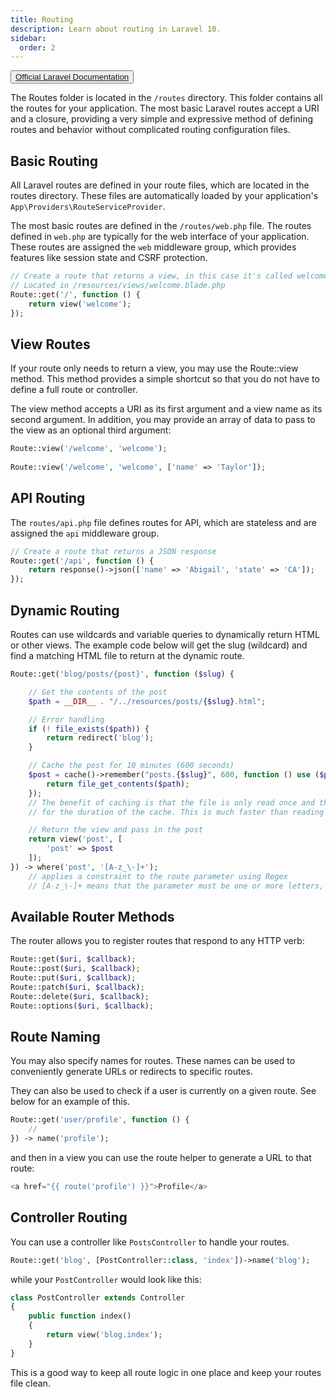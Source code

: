 ---
title: Routing
description: Learn about routing in Laravel 10.
sidebar:
  order: 2
---
<button> [Official Laravel Documentation](https://laravel.com/docs/10.x/routing) </button>

The Routes folder is located in the `/routes` directory. This folder contains all the routes for your application. The most basic Laravel routes accept a URI and a closure, providing a very simple and expressive method of defining routes and behavior without complicated routing configuration files.

## Basic Routing
All Laravel routes are defined in your route files, which are located in the routes directory. These files are automatically loaded by your application's `App\Providers\RouteServiceProvider`. 

The most basic routes are defined in the `/routes/web.php` file. 
The routes defined in `web.php` are typically for the web interface of your application. These routes are assigned the `web` middleware group, which provides features like session state and CSRF protection.

```php
// Create a route that returns a view, in this case it's called welcome.blade.php
// Located in /resources/views/welcome.blade.php
Route::get('/', function () {
    return view('welcome');
});
```
## View Routes
If your route only needs to return a view, you may use the Route::view method. This method provides a simple shortcut so that you do not have to define a full route or controller. 

The view method accepts a URI as its first argument and a view name as its second argument.
In addition, you may provide an array of data to pass to the view as an optional third argument:
```php
Route::view('/welcome', 'welcome');
 
Route::view('/welcome', 'welcome', ['name' => 'Taylor']);

```
## API Routing

The `routes/api.php` file defines routes for API, which are stateless and are assigned the `api` middleware group.

```php
// Create a route that returns a JSON response
Route::get('/api', function () {
    return response()->json(['name' => 'Abigail', 'state' => 'CA']);
});
```

## Dynamic Routing
Routes can use wildcards and variable queries to dynamically return HTML or other views.
The example code below will get the slug (wildcard) and find a matching HTML file to return at the dynamic route.

```php
Route::get('blog/posts/{post}', function ($slug) {

    // Get the contents of the post
    $path = __DIR__ . "/../resources/posts/{$slug}.html";

    // Error handling
    if (! file_exists($path)) {
        return redirect('blog');
    }

    // Cache the post for 10 minutes (600 seconds)
    $post = cache()->remember("posts.{$slug}", 600, function () use ($path) {
        return file_get_contents($path);
    });
    // The benefit of caching is that the file is only read once and then stored in memory
    // for the duration of the cache. This is much faster than reading the file every time.

    // Return the view and pass in the post
    return view('post', [
        'post' => $post
    ]);
}) -> where('post', '[A-z_\-]+');
    // applies a constraint to the route parameter using Regex
    // [A-z_\-]+ means that the parameter must be one or more letters, underscores or hyphens.
```

## Available Router Methods
The router allows you to register routes that respond to any HTTP verb:

```php
Route::get($uri, $callback);
Route::post($uri, $callback);
Route::put($uri, $callback);
Route::patch($uri, $callback);
Route::delete($uri, $callback);
Route::options($uri, $callback);
```

## Route Naming 
You may also specify names for routes. These names can be used to conveniently generate URLs or redirects to specific routes. 

They can also be used to check if a user is currently on a given route. See below for an example of this.

```php
Route::get('user/profile', function () {
    //
}) -> name('profile');
```
and then in a view you can use the route helper to generate a URL to that route:
```php
<a href="{{ route('profile') }}">Profile</a>
```
## Controller Routing
You can use a controller like `PostsController` to handle your routes. 
```php
Route::get('blog', [PostController::class, 'index'])->name('blog');
```
while your `PostController` would look like this:
```php
class PostController extends Controller
{
    public function index()
    {
        return view('blog.index');
    }
}
```
This is a good way to keep all route logic in one place and keep your routes file clean.